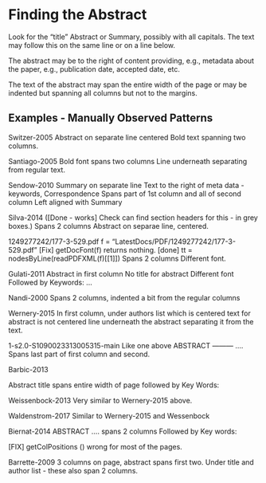 # Finding the Abstract

Look for the "title" Abstract or Summary,
possibly with all capitals.
The text may follow this on the same line or on a line below.

The abstract may be to the right of content providing, e.g.,
metadata about the paper, e.g., publication date, accepted date, etc.

The text of the abstract may span the entire width of the page or may
be indented but spanning all columns but not to the margins.





## Examples - Manually Observed Patterns


Switzer-2005
 Abstract on separate line centered
 Bold text spanning two columns.

Santiago-2005
Bold font
spans two columns
Line underneath separating from regular text.

Sendow-2010
  Summary on separate line
  Text to the right of meta data - keywords, Correspondence
  Spans part of 1st column and all of second column
  Left aligned with Summary

Silva-2014
([Done - works]  Check can find section headers for this - in grey boxes.)
Spans 2 columns
Abstract on separae line, centered.


1249277242/177-3-529.pdf
  f = "LatestDocs/PDF/1249277242/177-3-529.pdf"
  [Fix] getDocFont(f) returns nothing.
  [done] tt = nodesByLine(readPDFXML(f)[[1]])
  Spans 2 columns
  Different font.

Gulati-2011
 Abstract in first column
 No title for abstract
 Different font
 Followed by
     Keywords: ...


Nandi-2000
 Spans 2 columns, indented a bit from the regular columns


Wernery-2015
  In first column,
  under authors list which is centered
  text for abstract is not centered
  line underneath the abstract separating it from the text.


1-s2.0-S1090023313005315-main
 Like one above
  ABSTRACT
  ---------
   ....
  Spans last part of first column and second.

Barbic-2013

  Abstract title
  spans entire width of page
  followed by Key Words:


Weissenbock-2013
 Very similar to Wernery-2015 above.

Waldenstrom-2017
 Similar to Wernery-2015 and Wessenbock

Biernat-2014
 ABSTRACT ....
 spans 2 columns
 Followed by Key words:

 [FIX] getColPositions ()  wrong for most of the pages.


Barrette-2009
 3 columns on page,
   abstract spans first two.
 Under title and author list - these also span 2 columns.


 
